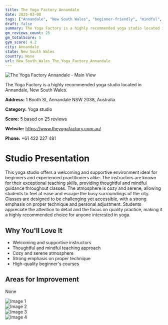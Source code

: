 ```yaml
---
title: The Yoga Factory Annandale
date: 2025-03-08
tags: ["Annandale", "New South Wales", "beginner-friendly", "mindful", "cozy", "welcoming", "Annandale"]  
draft: false
summary: The Yoga Factory is a highly recommended yoga studio located in Annandale, New South Wales.
gm_reviews_count: 25
gm_totalScore: 5
gym_score: 4.2
city: Annandale
state: New South Wales
country: None
url: New_South_Wales_The_Yoga_Factory_Annandale
---
```


<div className="aspect-[16/9] relative my-8">
  <img 
    src="https://streetviewpixels-pa.googleapis.com/v1/thumbnail?panoid=zVMu2k3YoS92fCr4KBRr6Q&cb_client=maps_sv.tactile.gps&w=203&h=100&yaw=92.26761&pitch=15&thumbfov=100"
    alt="The Yoga Factory Annandale - Main View"
    className="object-cover absolute inset-0 w-full h-full rounded-lg"
  />
</div>

The Yoga Factory is a highly recommended yoga studio located in Annandale, New South Wales.

**Address:** 1 Booth St, Annandale NSW 2038, Australia

**Category:** Yoga studio

**Score:** 5 based on 25 reviews

**Website:** https://www.theyogafactory.com.au/

**Phone:** +61 422 227 481

# Studio Presentation

This yoga studio offers a welcoming and supportive environment ideal for beginners and experienced practitioners alike. The instructors are known for their exceptional teaching skills, providing thoughtful and mindful guidance throughout classes. The atmosphere is cozy and serene, allowing students to feel at ease and escape the busy surroundings of the city. Classes are designed to be challenging yet accessible, with a strong emphasis on proper technique and personal adjustment. Students appreciate the attention to detail and the focus on quality practice, making it a highly recommended choice for anyone interested in yoga.

## Why You'll Love It

- Welcoming and supportive instructors
- Thoughtful and mindful teaching approach
- Cozy and serene atmosphere
- Strong emphasis on proper technique
- High-quality beginner's courses

## Areas for Improvement

None

<div className="grid grid-cols-1 xl:grid-cols-2 gap-4 my-8">
<div className="aspect-[4/3] relative"><img src="https://streetviewpixels-pa.googleapis.com/v1/thumbnail?panoid=c22RWIJZJI4oDTx4dIFzFA&cb_client=maps_sv.tactile.gps&w=203&h=100&yaw=168.68745&pitch=0&thumbfov=100" alt="Image 1" className="object-cover absolute inset-0 w-full h-full rounded-lg" /></div>
<div className="aspect-[4/3] relative"><img src="https://lh5.googleusercontent.com/p/AF1QipNl4sN3sJ3zd5KNL6f4h_p93IoS-y1hc1uFdJpT=w1920-h1080-k-no" alt="Image 2" className="object-cover absolute inset-0 w-full h-full rounded-lg" /></div>
<div className="aspect-[4/3] relative"><img src="https://lh5.googleusercontent.com/p/AF1QipOlO4-OyXOZ56KFcLINj0Dgiy8ByYZd6_FVn1h7=w1920-h1080-k-no" alt="Image 3" className="object-cover absolute inset-0 w-full h-full rounded-lg" /></div>
<div className="aspect-[4/3] relative"><img src="https://streetviewpixels-pa.googleapis.com/v1/thumbnail?panoid=xP4nhFqKWssa2NcGwENbMA&cb_client=maps_sv.tactile.gps&w=203&h=100&yaw=80.76102&pitch=0&thumbfov=100" alt="Image 4" className="object-cover absolute inset-0 w-full h-full rounded-lg" /></div>
</div>